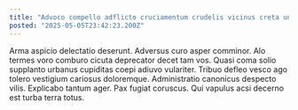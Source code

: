 ```yaml
---
title: "Advoco compello adflicto cruciamentum crudelis vicinus creta universe."
posted: "2025-05-05T23:42:23.200Z"
---
```


Arma aspicio delectatio deserunt. Adversus curo asper comminor. Alo termes voro comburo cicuta deprecator decet tam vos.
Quasi coma solio supplanto urbanus cupiditas coepi adiuvo vulariter. Tribuo defleo vesco ago tolero vestigium cariosus doloremque. Administratio canonicus despecto vilis.
Explicabo tantum ager. Pax fugiat coruscus. Qui vapulus acsi decerno est turba terra totus.

